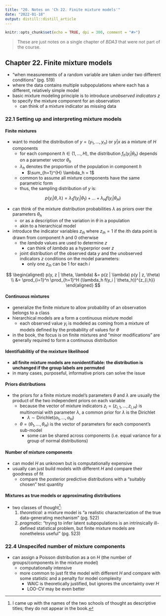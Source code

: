 ```yaml
---
title: "20. Notes on 'Ch 22. Finite mixture models'"
date: "2022-01-18"
output: distill::distill_article
---
```


```r
knitr::opts_chunk$set(echo = TRUE, dpi = 300, comment = "#>")
```

> These are just notes on a single chapter of *BDA3* that were not part of the course.

## Chapter 22. Finite mixture models

- "when measurements of a random variable are taken under two different conditions" (pg. 519)
- where the data contains multiple subpopulations where each has a different, relatively simple model
- basic mixture modeling principle is to introduce *unobserved indicators* $z$ to specify the mixture component for an observation
  - can think of a mixture indicator as missing data

### 22.1 Setting up and interpreting mixture models

#### Finite mixtures

- want to model the distribution of $y = (y_1, \dots, y_n)$ or $y|x$  as a mixture of $H$ components
  - for each component $h \in (1, \dots, H)$, the distribution $f_h(y_i | \theta_h)$ depends on a parameter vector $\theta_h$
  - $\lambda_h$ denotes the proportion of the population in component $h$
    - $\sum_{h=1}^{H} \lambda_h = 1$
  - common to assume all mixture components have the same parametric form
  - thus, the sampling distribution of $y$ is:

$$
p(y_i | \theta, \lambda) = \lambda_1 f(y_i | \theta_1) + \dots + \lambda_H f(y_i | \theta_H)
$$

- can think of the mixture distribution probabilities $\lambda$ as priors over the parameters $\theta_h$
  - or as a description of the variation in $\theta$ in a population
  - akin to a hierarchical model
- introduce the indicator variables $z_{ih}$ where $z_{ih} = 1$ if the $i$th data point is drawn from component $h$ and 0 otherwise
  - the $lambda$ values are used to determine $z$
    - can think of $lambda$ as a hyperprior over $z$
  - joint distribution of the observed data $y$ and the unobserved indicators $z$ conditions on the model parameters:
    - only one $z_{ih}$ can be 1 for each $i$

$$
\begin{aligned}
p(y, z | \theta, \lambda) &= p(z | \lambda) p(y | z, \theta) \\
 &= \prod_{i=1}^n \prod_{h=1}^H (\lambda_h f(y_i | \theta_h))^{z_{i,h}}
\end{aligned}
$$

#### Continuous mixtures

- generalize the finite mixture to allow probability of an observation belongs to a class
- hierarchical models are a form a continuous mixture model
  - each observed value $y_i$ is modeled as coming from a mixture of models defined by the probability of values for $\theta$
- in the book, the focus is on finite mixtures and "minor modifications" are generally required to form a continuous distribution

#### Identifiabilitiy of the mxixture likelihood

- **all finite mixture models are nonidentifiable: the distribution is unchanged if the group labels are permuted**
- in many cases, purposeful, informative priors can solve the issue

#### Priors distributions

- the priors for a finite mixture model's parameters $\theta$ and $\lambda$ are usually the product of the two independent priors on each variable
  - because the vector of mixture indicators $z_i = (z_{i,1}, \dots, z_{i,H})$ is multinomial with parameter $\lambda$, a common prior for $\lambda$ is the Dirichlet
    - $\lambda \sim \text{Dirichlet}(\alpha_1, \dots, \alpha_H)$
  - $\theta = (\theta_1, \dots, \theta_H)$ is the vector of parameters for each component's sub-model
    - some can be shared across components (i.e. equal variance for a group of normal distributions)

#### Number of mixture components

- can model $H$ as unknown but is computationally expensive
- usually can just build models with different $H$ and compare their goodness of fit
  - compare the posterior predictive distributions with a "suitably chosen" test quantity

#### Mixtures as true models or approximating distributions

- two classes of thought[^1]:
  1. *theoretical:* a mixture model is "a realistic characterization of the true data-generating mechanism" (pg. 522)
  2. *pragmatic:* "trying to infer latent subpopulations is an intrinsically ill-defined statistical problem, but finite mixture models are nonetheless useful" (pg. 523)

[^1]: I came up with the names of the two schools of thought as descriptive titles; they do not appear in the book.

### 22.4 Unspecifed number of mixture components

- can assign a Poisson distribution as a on $H$ (the number of groups/components in the mixture model)
  - computationally intensive
  - more common to just fit the model with different $H$ and compare with some statistic and a penalty for model complexity
    - WAIC is theoretically justified, but ignores the uncertainty over $H$
    - LOO-CV may be even better
